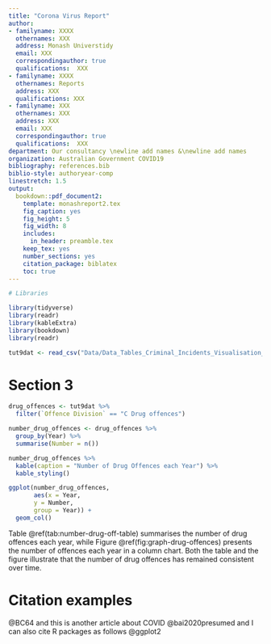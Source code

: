 ```yaml
---
title: "Corona Virus Report"
author:
- familyname: XXXX
  othernames: XXX
  address: Monash Universtidy
  email: XXX
  correspondingauthor: true
  qualifications:  XXX
- familyname: XXXX
  othernames: Reports
  address: XXX
  qualifications: XXX
- familyname: XXX
  othernames: XXX
  address: XXX
  email: XXX
  correspondingauthor: true
  qualifications:  XXX
department: Our consultancy \newline add names &\newline add names
organization: Australian Government COVID19
bibliography: references.bib
biblio-style: authoryear-comp
linestretch: 1.5
output:
  bookdown::pdf_document2:
    template: monashreport2.tex
    fig_caption: yes
    fig_height: 5
    fig_width: 8
    includes:
      in_header: preamble.tex
    keep_tex: yes
    number_sections: yes
    citation_package: biblatex
    toc: true
---
```


```r
# Libraries

library(tidyverse)
library(readr)
library(kableExtra)
library(bookdown)
library(readr)

```


```r
tut9dat <- read_csv("Data/Data_Tables_Criminal_Incidents_Visualisation_Year_Ending_December_2019.csv")
```




# Section 3

```r
drug_offences <- tut9dat %>%
  filter(`Offence Division` == "C Drug offences")
```

```r
number_drug_offences <- drug_offences %>%
  group_by(Year) %>%
  summarise(Number = n())
```

```r
number_drug_offences %>%
  kable(caption = "Number of Drug Offences each Year") %>%
  kable_styling()
```

```r
ggplot(number_drug_offences,
       aes(x = Year,
       y = Number,
       group = Year)) +
  geom_col()
```

Table \@ref(tab:number-drug-off-table) summarises the number of drug offences each year, while Figure \@ref(fig:graph-drug-offences) presents the number of offences each year in a column chart. Both the table and the figure illustrate that the number of drug offences has remained consistent over time. 

# Citation examples


 @BC64 and this is another article about COVID @bai2020presumed and I can also cite R packages as follows @ggplot2






